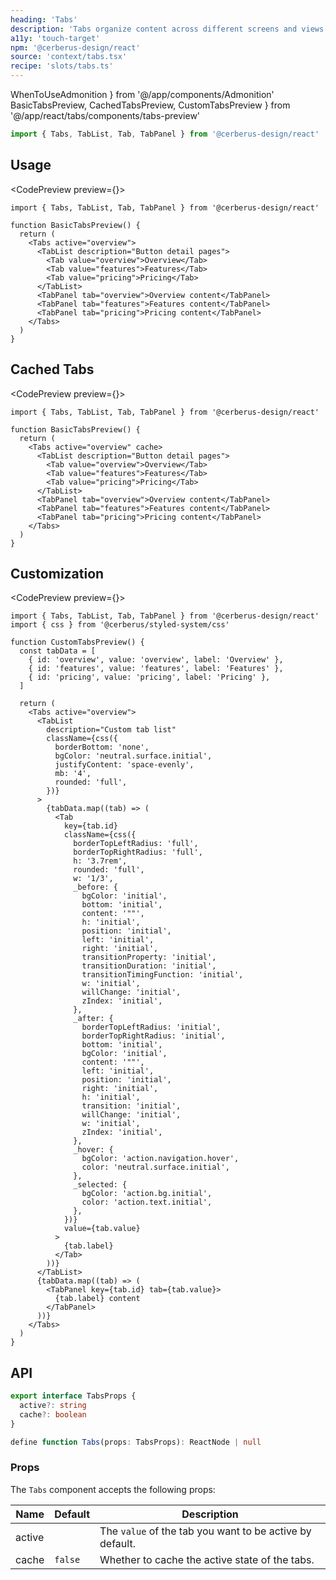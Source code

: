 ```yaml
---
heading: 'Tabs'
description: 'Tabs organize content across different screens and views'
a11y: 'touch-target'
npm: '@cerberus-design/react'
source: 'context/tabs.tsx'
recipe: 'slots/tabs.ts'
---
```


  WhenToUseAdmonition
} from '@/app/components/Admonition'
  BasicTabsPreview,
  CachedTabsPreview,
  CustomTabsPreview
} from '@/app/react/tabs/components/tabs-preview'

```ts
import { Tabs, TabList, Tab, TabPanel } from '@cerberus-design/react'
```

<WhenToUseAdmonition description="When you need to display content heavy sections within a single page." />

## Usage

<CodePreview preview={<BasicTabsPreview />}>
```tsx title="tabs.tsx"
import { Tabs, TabList, Tab, TabPanel } from '@cerberus-design/react'

function BasicTabsPreview() {
  return (
    <Tabs active="overview">
      <TabList description="Button detail pages">
        <Tab value="overview">Overview</Tab>
        <Tab value="features">Features</Tab>
        <Tab value="pricing">Pricing</Tab>
      </TabList>
      <TabPanel tab="overview">Overview content</TabPanel>
      <TabPanel tab="features">Features content</TabPanel>
      <TabPanel tab="pricing">Pricing content</TabPanel>
    </Tabs>
  )
}
```
</CodePreview>

## Cached Tabs

<CodePreview preview={<CachedTabsPreview />}>
```tsx title="tabs.tsx"
import { Tabs, TabList, Tab, TabPanel } from '@cerberus-design/react'

function BasicTabsPreview() {
  return (
    <Tabs active="overview" cache>
      <TabList description="Button detail pages">
        <Tab value="overview">Overview</Tab>
        <Tab value="features">Features</Tab>
        <Tab value="pricing">Pricing</Tab>
      </TabList>
      <TabPanel tab="overview">Overview content</TabPanel>
      <TabPanel tab="features">Features content</TabPanel>
      <TabPanel tab="pricing">Pricing content</TabPanel>
    </Tabs>
  )
}
```
</CodePreview>

## Customization

<CodePreview preview={<CustomTabsPreview />}>
```tsx title="tabs.tsx"
import { Tabs, TabList, Tab, TabPanel } from '@cerberus-design/react'
import { css } from '@cerberus/styled-system/css'

function CustomTabsPreview() {
  const tabData = [
    { id: 'overview', value: 'overview', label: 'Overview' },
    { id: 'features', value: 'features', label: 'Features' },
    { id: 'pricing', value: 'pricing', label: 'Pricing' },
  ]

  return (
    <Tabs active="overview">
      <TabList
        description="Custom tab list"
        className={css({
          borderBottom: 'none',
          bgColor: 'neutral.surface.initial',
          justifyContent: 'space-evenly',
          mb: '4',
          rounded: 'full',
        })}
      >
        {tabData.map((tab) => (
          <Tab
            key={tab.id}
            className={css({
              borderTopLeftRadius: 'full',
              borderTopRightRadius: 'full',
              h: '3.7rem',
              rounded: 'full',
              w: '1/3',
              _before: {
                bgColor: 'initial',
                bottom: 'initial',
                content: '""',
                h: 'initial',
                position: 'initial',
                left: 'initial',
                right: 'initial',
                transitionProperty: 'initial',
                transitionDuration: 'initial',
                transitionTimingFunction: 'initial',
                w: 'initial',
                willChange: 'initial',
                zIndex: 'initial',
              },
              _after: {
                borderTopLeftRadius: 'initial',
                borderTopRightRadius: 'initial',
                bottom: 'initial',
                bgColor: 'initial',
                content: '""',
                left: 'initial',
                position: 'initial',
                right: 'initial',
                h: 'initial',
                transition: 'initial',
                willChange: 'initial',
                w: 'initial',
                zIndex: 'initial',
              },
              _hover: {
                bgColor: 'action.navigation.hover',
                color: 'neutral.surface.initial',
              },
              _selected: {
                bgColor: 'action.bg.initial',
                color: 'action.text.initial',
              },
            })}
            value={tab.value}
          >
            {tab.label}
          </Tab>
        ))}
      </TabList>
      {tabData.map((tab) => (
        <TabPanel key={tab.id} tab={tab.value}>
          {tab.label} content
        </TabPanel>
      ))}
    </Tabs>
  )
}
```
</CodePreview>

## API

```ts showLineNumbers=false
export interface TabsProps {
  active?: string
  cache?: boolean
}

define function Tabs(props: TabsProps): ReactNode | null
````

### Props

The `Tabs` component accepts the following props:

| Name     | Default | Description                                                   |
| -------- | ------- | ------------------------------------------------------------- |
| active     |    | The `value` of the tab you want to be active by default. |
| cache | `false`    | Whether to cache the active state of the tabs.    |
